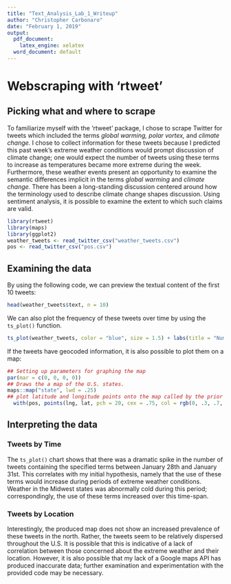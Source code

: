 ---
title: "Text_Analysis_Lab_1_Writeup"
author: "Christopher Carbonaro"
date: "February 1, 2019"
output:
  pdf_document:
    latex_engine: xelatex
  word_document: default
---
# Webscraping with 'rtweet'

## Picking what and where to scrape
To familiarize myself with the 'rtweet' package, I chose to scrape Twitter for tweets which included the terms *global warming, polar vortex,* and *climate change.* I chose to collect information for these tweets because I predicted this past week's extreme weather conditions would prompt discussion of climate change; one would expect the number of tweets using these terms to increase as temperatures became more extreme during the week. Furthermore, these weather events present an opportunity to examine the semantic differences implicit in the terms *global warming* and *climate change.* There has been a long-standing discussion centered around how the terminology used to describe climate change shapes discussion. Using sentiment analysis, it is possible to examine the extent to which such claims are valid. 

``` {r loading_data, include = FALSE}
library(rtweet)
library(maps)
library(ggplot2)
weather_tweets <- read_twitter_csv("weather_tweets.csv")
pos <- read_twitter_csv("pos.csv")
```

## Examining the data
By using the following code, we can preview the textual content of the first 10 tweets:
``` {r tweet_preview, include = TRUE}
head(weather_tweets$text, n = 10)
```

We can also plot the frequency of these tweets over time by using the `ts_plot()` function.
```{r plot_frequency, include = TRUE}
ts_plot(weather_tweets, color = "blue", size = 1.5) + labs(title = "Number of tweets mentioning 'global warming,'\n 'polar vortex,' or 'climate change'", x = "Date", y = "Number of Tweets")
```

If the tweets have geocoded information, it is also possible to plot them on a map:
``` {r mapping, echo = TRUE, warning = FALSE}
## Setting up parameters for graphing the map
par(mar = c(0, 0, 0, 0))
## Draws the a map of the U.S. states.
maps::map("state", lwd = .25)
## plot latitude and longitude points onto the map called by the prior function
  with(pos, points(lng, lat, pch = 20, cex = .75, col = rgb(0, .3, .7, .75)))
```

## Interpreting the data
### Tweets by Time
The `ts_plot()` chart shows that there was a dramatic spike in the number of tweets containing the specified terms between January 28th and January 31st. This correlates with my initial hypothesis, namely that the use of these terms would increase during periods of extreme weather conditions. Weather in the Midwest states was abnormally cold during this period; correspondingly, the use of these terms increased over this time-span.

### Tweets by Location
Interestingly, the produced map does not show an increased prevalence of these tweets in the north. Rather, the tweets seem to be relatively dispersed throughout the U.S. It is possible that this is indicative of a lack of correlation between those concerned about the extreme weather and their location. However, it is also possible that my lack of a Google maps API has produced inaccurate data; further examination and experimentation with the provided code may be necessary.